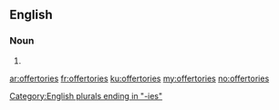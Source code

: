 ==English==

===Noun===
{{head|en}}

# {{plural of|offertory}}

[[Category:English plurals ending in "-ies"]]

[[ar:offertories]]
[[fr:offertories]]
[[ku:offertories]]
[[my:offertories]]
[[no:offertories]]